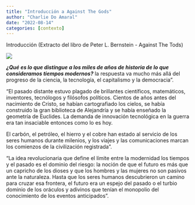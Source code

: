```yaml
---
title: "Introducción a Against The Gods"
author: "Charlie Do Amaral"
date: "2022-08-14"
categories: [contexto]
---
```


Introducción (Extracto del libro de Peter L. Bernstein - Against The Tods)

![](book_cover.jpg)

***¿Qué es lo que distingue a los miles de años de historia de lo que consideramos tiempos modernos?*** la respuesta va mucho más allá del progreso de la ciencia, la tecnología, el capitalismo y la democracia".

"El pasado distante estuvo plagado de brillantes científicos, matemáticos, inventores, tecnólogos y filósofos políticos. Cientos de años antes del nacimiento de Cristo, se habían cartografiado los cielos, se había construido la gran biblioteca de Alejandría y se había enseñado la geometría de Euclides. La demanda de innovación tecnológica en la guerra era tan insaciable entonces como lo es hoy.

El carbón, el petróleo, el hierro y el cobre han estado al servicio de los seres humanos durante milenios, y los viajes y las comunicaciones marcan los comienzos de la civilización registrada".

"La idea revolucionaria que define el límite entre la modernidad los tiempos y el pasado es el dominio del riesgo: la noción de que el futuro es más que un capricho de los dioses y que los hombres y las mujeres no son pasivos ante la naturaleza. Hasta que los seres humanos descubrieron un camino para cruzar esa frontera, el futuro era un espejo del pasado o el turbio dominio de los oráculos y adivinos que tenían el monopolio del conocimiento de los eventos anticipados".
